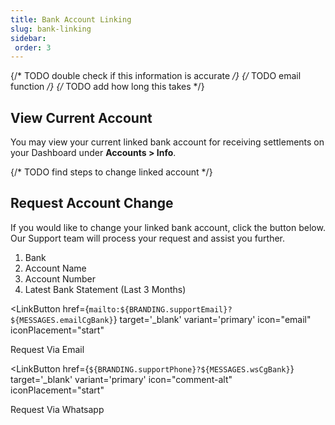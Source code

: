 ```yaml
---
title: Bank Account Linking
slug: bank-linking
sidebar:
 order: 3
---
```


{/* TODO double check if this information is accurate */}
{/* TODO email function */}
{/* TODO add how long this takes  */}

## View Current Account
You may view your current linked bank account for receiving settlements on your Dashboard under **Accounts > Info**.

{/* TODO find steps to change linked account */}
## Request Account Change  
If you would like to change your linked bank account, click the button below. Our Support team will process your request and assist you further.

<Aside type='note' title='Please note that these are the required information that must be included and/or attached to the email or Whatsapp message.'>
   <ol>
      <li>Bank</li>
      <li>Account Name</li>
      <li>Account Number</li>
      <li>Latest Bank Statement (Last 3 Months)</li>
   </ol>
</Aside>

<LinkButton
    href={`mailto:${BRANDING.supportEmail}?${MESSAGES.emailCgBank}`}
    target='_blank'
    variant='primary'
    icon="email"
    iconPlacement="start"
>
   Request Via Email
</LinkButton>

<LinkButton
    href={`${BRANDING.supportPhone}?${MESSAGES.wsCgBank}`}
    target='_blank'
    variant='primary'
    icon="comment-alt"
    iconPlacement="start"
>
   Request Via Whatsapp
</LinkButton>
